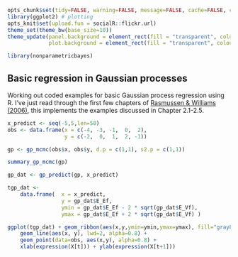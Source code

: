 


```r
opts_chunk$set(tidy=FALSE, warning=FALSE, message=FALSE, cache=FALSE, comment=NA)
library(ggplot2) # plotting 
opts_knit$set(upload.fun = socialR::flickr.url)
theme_set(theme_bw(base_size=10))
theme_update(panel.background = element_rect(fill = "transparent", colour = NA),
             plot.background = element_rect(fill = "transparent", colour = NA))

library(nonparametricbayes)
```


Basic regression in Gaussian processes  
---------------------------------------

Working out coded examples for basic Gaussian process regression using R.  I've just read through the first few chapters of [Rasmussen & Williams (2006)](http://www.GaussianProcess.org/gpml), this implements the examples discussed in Chapter 2.1-2.5.  

<!-- Also motivated by [James Keirstead](http://www.jameskeirstead.ca/r/gaussian-process-regression-with-r/), with cleaner code.  -->


```r
x_predict <- seq(-5,5,len=50)
obs <- data.frame(x = c(-4, -3, -1,  0,  2),
                  y = c(-2,  0,  1,  2, -1))
```



```r
gp <- gp_mcmc(obs$x, obs$y, d.p = c(1,1), s2.p = c(1,1))
```


```r
summary_gp_mcmc(gp)
```


```r
gp_dat <- gp_predict(gp, x_predict)
```


```r
tgp_dat <- 
    data.frame(  x = x_predict, 
                 y = gp_dat$E_Ef, 
                 ymin = gp_dat$E_Ef - 2 * sqrt(gp_dat$E_Vf), 
                 ymax = gp_dat$E_Ef + 2 * sqrt(gp_dat$E_Vf) )

ggplot(tgp_dat) + geom_ribbon(aes(x,y,ymin=ymin,ymax=ymax), fill="gray80") +
    geom_line(aes(x, y), lwd=2, alpha=0.8) + 
    geom_point(data=obs, aes(x,y), alpha=0.8) + 
    xlab(expression(X[t])) + ylab(expression(X[t+1])) 
```
